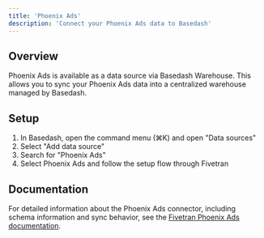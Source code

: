 ```yaml
---
title: 'Phoenix Ads'
description: 'Connect your Phoenix Ads data to Basedash'
---
```


## Overview

Phoenix Ads is available as a data source via Basedash Warehouse. This allows you to sync your Phoenix Ads data into a centralized warehouse managed by Basedash.

## Setup

1. In Basedash, open the command menu (⌘K) and open "Data sources"
2. Select "Add data source"
3. Search for "Phoenix Ads"
4. Select Phoenix Ads and follow the setup flow through Fivetran

## Documentation

For detailed information about the Phoenix Ads connector, including schema information and sync behavior, see the [Fivetran Phoenix Ads documentation](https://fivetran.com/docs/connectors/applications/phoenix-ads).
